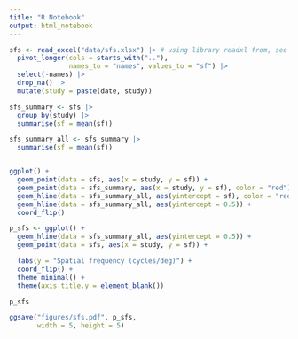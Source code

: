 ```yaml
---
title: "R Notebook"
output: html_notebook
---
```


```r
sfs <- read_excel("data/sfs.xlsx") |> # using library readxl from, see 00_funs
  pivot_longer(cols = starts_with(".."), 
               names_to = "names", values_to = "sf") |> 
  select(-names) |> 
  drop_na() |> 
  mutate(study = paste(date, study))

```
```r
sfs_summary <- sfs |> 
  group_by(study) |> 
  summarise(sf = mean(sf))

sfs_summary_all <- sfs_summary |> 
  summarise(sf = mean(sf))


ggplot() +
  geom_point(data = sfs, aes(x = study, y = sf)) +
  geom_point(data = sfs_summary, aes(x = study, y = sf), color = "red") + 
  geom_hline(data = sfs_summary_all, aes(yintercept = sf), color = "red") +
  geom_hline(data = sfs_summary_all, aes(yintercept = 0.5)) +
  coord_flip()
```

```r
p_sfs <- ggplot() +
  geom_hline(data = sfs_summary_all, aes(yintercept = 0.5)) +
  geom_point(data = sfs, aes(x = study, y = sf)) +

  labs(y = "Spatial frequency (cycles/deg)") +
  coord_flip() +
  theme_minimal() +
  theme(axis.title.y = element_blank()) 

p_sfs

ggsave("figures/sfs.pdf", p_sfs, 
       width = 5, height = 5)
```


